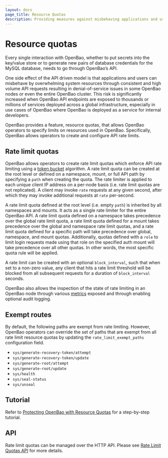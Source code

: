 ```yaml
---
layout: docs
page_title: Resource Quotas
description: Providing measures against misbehaving applications and users overdrawing resources in OpenBao.
---
```


# Resource quotas

Every single interaction with OpenBao, whether to put secrets into the key/value
store or to generate new pairs of database credentials for the MySQL database,
needs to go through OpenBao’s API.

One side effect of the API driven model is that applications and users can
misbehave by overwhelming system resources through consistent and high volume API
requests resulting in denial-of-service issues in some OpenBao nodes or even the
entire OpenBao cluster. This risk is significantly increased when OpenBao API endpoints
are exposed to thousands or millions of services deployed across a global infrastructure,
especially in use cases of OpenBao where OpenBao is deployed as a service for internal
developers.

OpenBao provides a feature, resource quotas, that allows OpenBao operators to specify
limits on resources used in OpenBao. Specifically, OpenBao allows operators to create
and configure API rate limits. 

## Rate limit quotas

OpenBao allows operators to create rate limit quotas which enforce API rate
limiting using a [token bucket](https://en.wikipedia.org/wiki/Token_bucket) algorithm.
A rate limit quota can be created at the root level or defined on a namespace,
mount, or full API path by specifying a `path` when creating the quota. The rate
limiter is applied to each unique client IP address on a per-node basis (i.e. rate limit
quotas are not replicated). A client may invoke `rate` requests at any given second,
after which they may invoke additional requests at `rate` per-second.

A rate limit quota defined at the root level (i.e. empty `path`) is inherited by
all namespaces and mounts. It acts as a single rate limiter for the entire OpenBao
API. A rate limit quota defined on a namespace takes precedence over the global
rate limit quota, a rate limit quota defined for a mount takes precedence over
the global and namespace rate limit quotas, and a rate limit quota defined for
a specific path will take precedence over global, namespace, and mount quotas.
Additionally, quotas defined with a `role` to limit login requests made using
that role on the specified auth mount will take precedence over all other quotas.
In other words, the most specific quota rule will be applied.

A rate limit can be created with an optional `block_interval`, such that when set
to a non-zero value, any client that hits a rate limit threshold will be blocked
from all subsequent requests for a duration of `block_interval` seconds.

OpenBao also allows the inspection of the state of rate limiting in an OpenBao node
through various [metrics](/docs/internals/telemetry#Resource-Quota-Metrics) exposed
and through enabling optional audit logging.

## Exempt routes

By default, the following paths are exempt from rate limiting. However, OpenBao
operators can override the set of paths that are exempt from all rate limit
resource quotas by updating the `rate_limit_exempt_paths` configuration field.

- `sys/generate-recovery-token/attempt`
- `sys/generate-recovery-token/update`
- `sys/generate-root/attempt`
- `sys/generate-root/update`
- `sys/health`
- `sys/seal-status`
- `sys/unseal`

## Tutorial

Refer to [Protecting OpenBao with Resource
Quotas](/tutorials/operations/resource-quotas) for a
step-by-step tutorial.

## API

Rate limit quotas can be managed over the HTTP API. Please see
[Rate Limit Quotas API](/api-docs/system/rate-limit-quotas) for more details.
